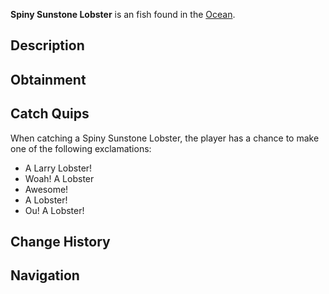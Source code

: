 {{FishInfobox
|image          = Spiny Sunstone Lobster.png
|rarity         = Uncommon
|sea            = First Sea, Second Sea
|location       = [[Ocean]]
|sublocation    = 
|sources        = Lobster Cage
|radar_location = 
|xp             = 220
|weather        = Clear
|time           = 
|season         = Summer, Autumn
|bait           = 
|base_weight    = 17
|base_value     = 430
|weight_range   = 12.5
|base_chance    = 85
|base_resil     = 85
}}
'''Spiny Sunstone Lobster''' is an {{Rarity|Uncommon}} fish found in the [[Ocean]].

== Description ==
{{Description|Lobsters are valuable crustaceans known for their rich, succulent meat. Lobsters are most active in the summer to autumn, and are commonly caught in crab cages during calm clear days.|Bestiary Entry}}

== Obtainment ==
{{Description|Caught in oceans using a lobster cage.|Bestiary Hint}}

== Catch Quips ==
When catching a Spiny Sunstone Lobster, the player has a chance to make one of the following exclamations:
* A Larry Lobster!
* Woah! A Lobster
* Awesome!
* A Lobster!
* Ou! A Lobster!

== Change History ==
{{Change History|{{subst:Current Version}}}}

== Navigation ==
{{Fish Navbox|Ocean}}
